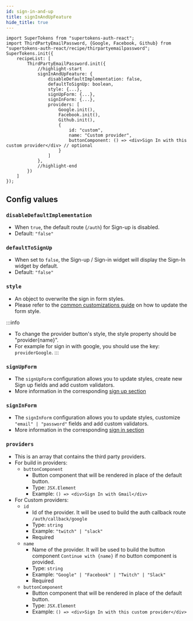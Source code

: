 ```yaml
---
id: sign-in-and-up
title: signInAndUpFeature
hide_title: true
---
```


```tsx
import SuperTokens from "supertokens-auth-react";
import ThirdPartyEmailPassword, {Google, Facebook, Github} from "supertokens-auth-react/recipe/thirpartyemailpassword";
SuperTokens.init({
    recipeList: [
        ThirdPartyEmailPassword.init({
            //highlight-start
            signInAndUpFeature: {
                disableDefaultImplementation: false,
                defaultToSignUp: boolean,
                style: {...},
                signUpForm: {...},
                signInForm: {...},
                providers: [
                    Google.init(),
                    Facebook.init(),
                    Github.init(),
                    {
                        id: "custom",
                        name: "Custom provider",
                        buttonComponent: () => <div>Sign In with this custom provider</div> // optional
                    }
                ]
            },
            //highlight-end
        })
    ]
});
```

## Config values

### `disableDefaultImplementation`
- When `true`, the default route (`/auth`) for Sign-up is disabled.
- Default: `"false"`

### `defaultToSignUp`
- When set to `false`, the Sign-up / Sign-in widget will display the Sign-In widget by default.
- Default: `"false"`

### `style`
- An object to overwrite the sign in form styles. 
- Please refer to the [common customizations guide](/docs/thirdpartyemailpassword/common-customizations/styling/changing-style) on how to update the form style.

:::info
- To change the provider button's style, the style property should be "provider{name}".
- For example for sign in with google, you should use the key: `providerGoogle`. 
:::

### `signUpForm`
- The `signUpForm` configuration allows you to update styles, create new Sign up fields and add custom validators.
- More information in the corresponding [sign up section](./sign-up)

### `signInForm`
- The `signInForm` configuration allows you to update styles, customize `"email" | "password"` fields and add custom validators.
- More information in the corresponding [sign in section](./sign-in)

### `providers`
- This is an array that contains the third party providers.
- For build in providers:
    - `buttonComponent`
        - Button component that will be rendered in place of the default button.
        - Type: `JSX.Element`
        - Example: `() => <div>Sign In with Gmail</div>`
- For Custom providers:
    - `id`
        - Id of the provider. It will be used to build the auth callback route `/auth/callback/google`
        - Type: `string`
        - Example: `"twitch" | "slack"`
        - Required
    - `name`
        - Name of the provider. It will be used to build the button component `Continue with {name}` if no button component is provided.
        - Type: `string`
        - Example: `"Google" | "Facebook" | "Twitch" | "Slack"`
        - Required
    - `buttonComponent`
        - Button component that will be rendered in place of the default button.
        - Type: `JSX.Element`
        - Example: `() => <div>Sign In with this custom provider</div>`

